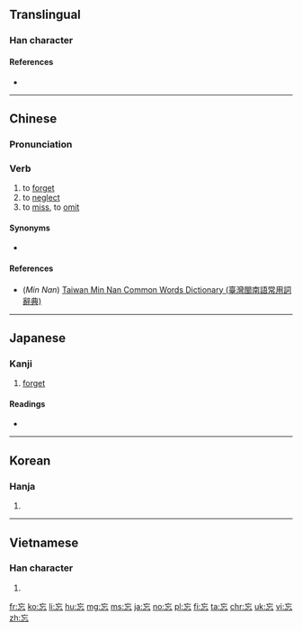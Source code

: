 {{also|忙}}
==Translingual==

===Han character===
{{Han char|rn=61|rad=心|as=03|sn=6|four=00331|canj=YVP|ids=⿱亡心}}

====References====
* {{Han ref|kx=0376.240|dkj=10333|dj=0703.090|hdz=42270.090|uh=5FD8|ud=24536|bh=A7D1|bd=42961}}

----

==Chinese==
{{zh-forms}}

===Pronunciation===
{{zh-pron
|m=wàng
|c=mong4
|h=pfs=pfs=mong
|mn=bōng/bông
|w=3maan,3vaan
|ma=y
|mc=y
|oc=y
|cat=v
}}

===Verb===
{{zh-verb}}

# to [[forget]]
# to [[neglect]]
# to [[miss]], to [[omit]]

====Synonyms====
* {{zh-l|忘記/忘记}}

====References====
* (''Min Nan'') [http://twblg.dict.edu.tw/holodict_new/result_detail.jsp?n_no=3151&curpage=1&sample=%E5%BF%98&radiobutton=1&querytarget=1&limit=20&pagenum=1&rowcount=2 Taiwan Min Nan Common Words Dictionary (臺灣閩南語常用詞辭典)]

{{zh-cat|Beginning}}

----

==Japanese==

===Kanji===
{{ja-kanji|grade=6|rs=亠04}}

# [[forget]]

====Readings====
* {{ja-readings|goon=[[もう]] (mō)|kanon=[[ぼう]] (bō)|kun=[[わすれる]] (wasureru)}}

----

==Korean==

===Hanja===
{{ko-hanja|hangeul=망|eumhun=|mr=mang|y=mang}}

# {{defn|lang=ko|sort=心03}}

----

==Vietnamese==

===Han character===
{{vi-hantu|[[vong]]|rs=心03}}

# {{defn|lang=vi|sort=心03}}

[[fr:忘]]
[[ko:忘]]
[[li:忘]]
[[hu:忘]]
[[mg:忘]]
[[ms:忘]]
[[ja:忘]]
[[no:忘]]
[[pl:忘]]
[[fi:忘]]
[[ta:忘]]
[[chr:忘]]
[[uk:忘]]
[[vi:忘]]
[[zh:忘]]